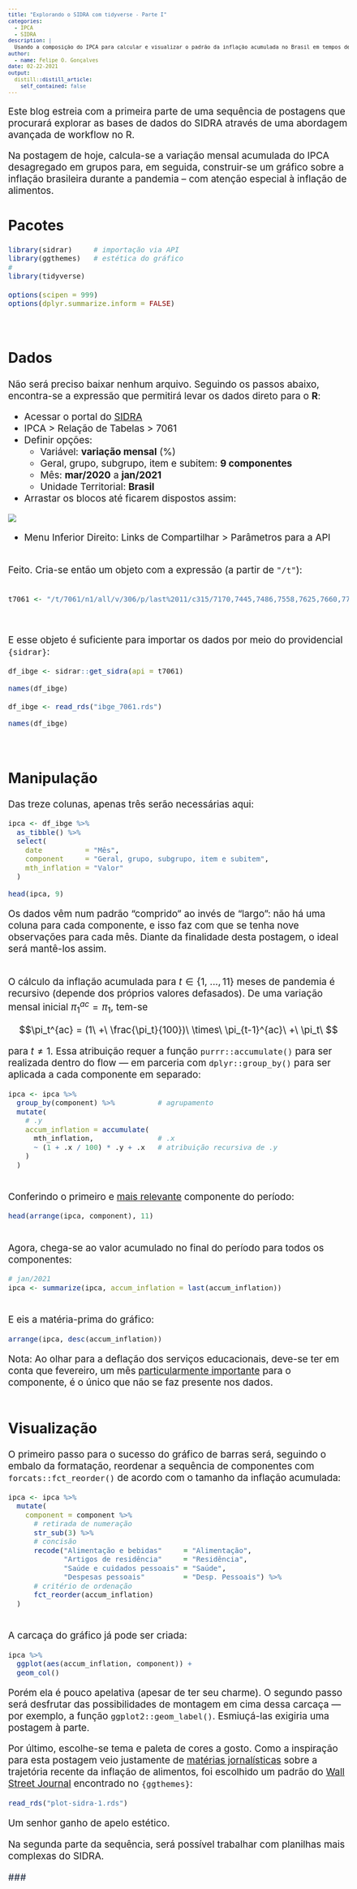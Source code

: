```yaml
---
title: "Explorando o SIDRA com tidyverse - Parte I"
categories:
  - IPCA
  - SIDRA
description: |
  Usando a composição do IPCA para calcular e visualizar o padrão da inflação acumulada no Brasil em tempos de Covid.
author:
  - name: Felipe O. Gonçalves
date: 02-22-2021
output:
  distill::distill_article:
    self_contained: false
---
```

<style type="text/css">
body{
  font-size: 14pt;
}
h1, h2, h3 {
  text-align: left;
}
td{font-size: 16px;}
code.r{font-size: 14px;}
pre{font-size: 12px;}
</style>
Este blog estreia com a primeira parte de uma sequência de postagens que procurará explorar as bases de dados do SIDRA através de uma abordagem avançada de workflow no R.

Na postagem de hoje, calcula-se a variação mensal acumulada do IPCA desagregado em grupos para, em seguida, construir-se um gráfico sobre a inflação brasileira durante a pandemia -- com atenção especial à inflação de alimentos.
<br/>
  
## Pacotes

```r
library(sidrar)     # importação via API
library(ggthemes)   # estética do gráfico
#
library(tidyverse)
```

```r
options(scipen = 999)
options(dplyr.summarize.inform = FALSE)
```
<br/>
  
## Dados

Não será preciso baixar nenhum arquivo. Seguindo os passos abaixo, encontra-se a expressão que permitirá levar os dados direto para o **R**:
  
* Acessar o portal do [SIDRA](https://sidra.ibge.gov.br/)
* IPCA > Relação de Tabelas > 7061
* Definir opções:
  - Variável: **variação mensal** (%)
  - Geral, grupo, subgrupo, item e subitem: **9 componentes**
  - Mês: **mar/2020** a **jan/2021**
  - Unidade Territorial: **Brasil**
* Arrastar os blocos até ficarem dispostos assim:
  
![](layout.png){}
  
* Menu Inferior Direito: Links de Compartilhar > Parâmetros para a API
  
<br/>
Feito. Cria-se então um objeto com a expressão (a partir de `"/t"`):

<div class="sourceCode" style="overflow: auto !important;">
```r
t7061 <- "/t/7061/n1/all/v/306/p/last%2011/c315/7170,7445,7486,7558,7625,7660,7712,7766,7786/d/v306%202"
```
</div>
  
<br/>
E esse objeto é suficiente para importar os dados por meio do providencial `{sidrar}`:

```r
df_ibge <- sidrar::get_sidra(api = t7061)

names(df_ibge)
```

```r
df_ibge <- read_rds("ibge_7061.rds")

names(df_ibge)
```
<br/>
  
## Manipulação

Das treze colunas, apenas três serão necessárias aqui:

```r
ipca <- df_ibge %>%
  as_tibble() %>%
  select(
    date          = "Mês",
    component     = "Geral, grupo, subgrupo, item e subitem",
    mth_inflation = "Valor"
  )

head(ipca, 9)
```

Os dados vêm num padrão "comprido" ao invés de "largo": não há uma coluna para cada componente, e isso faz com que se tenha nove observações para cada mês. Diante da finalidade desta postagem, o ideal será mantê-los assim.
  
<br/>
O cálculo da inflação acumulada para $t \in \{1,\ ..., 11\}$ meses de pandemia é recursivo (depende dos próprios valores defasados). De uma variação mensal inicial $\pi_1^{ac} = \pi_1$, tem-se

$$\pi_t^{ac} = (1\ +\ \frac{\pi_t}{100})\ \times\ \pi_{t-1}^{ac}\ +\ \pi_t\ $$

para $t\neq1$. Essa atribuição requer a função `purrr::accumulate()` para ser realizada dentro do flow --- em parceria com `dplyr::group_by()` para ser aplicada a cada componente em separado:

```r
ipca <- ipca %>%
  group_by(component) %>%          # agrupamento
  mutate(
    # .y
    accum_inflation = accumulate(
      mth_inflation,               # .x
      ~ (1 + .x / 100) * .y + .x   # atribuição recursiva de .y
    )
  )
```
  
<br/>
Conferindo o primeiro e [mais relevante](https://www.ipea.gov.br/cartadeconjuntura/index.php/tag/inflacao-de-alimentos/) componente do período:

```r
head(arrange(ipca, component), 11)
```
  
<br/>
Agora, chega-se ao valor acumulado no final do período para todos os componentes:

```r
# jan/2021
ipca <- summarize(ipca, accum_inflation = last(accum_inflation))
```
  
<br/>
E eis a matéria-prima do gráfico:

```r
arrange(ipca, desc(accum_inflation))
```

Nota: Ao olhar para a deflação dos serviços educacionais, deve-se ter em conta que fevereiro, um mês [particularmente importante](https://valorinveste.globo.com/mercados/brasil-e-politica/noticia/2021/02/09/inflacao-de-fevereiro-deve-ter-impacto-adicional-de-educacao.ghtml) para o componente, é o único que não se faz presente nos dados.
<br/><br/>
  
## Visualização

O primeiro passo para o sucesso do gráfico de barras será, seguindo o embalo da formatação, reordenar a sequência de componentes com `forcats::fct_reorder()` de acordo com o tamanho da inflação acumulada:

```r
ipca <- ipca %>%
  mutate(
    component = component %>%
      # retirada de numeração
      str_sub(3) %>%
      # concisão
      recode("Alimentação e bebidas"     = "Alimentação",
             "Artigos de residência"     = "Residência",
             "Saúde e cuidados pessoais" = "Saúde",
             "Despesas pessoais"         = "Desp. Pessoais") %>%
      # critério de ordenação
      fct_reorder(accum_inflation)
  )
```
  
<br/>
A carcaça do gráfico já pode ser criada:

```r
ipca %>%
  ggplot(aes(accum_inflation, component)) +
  geom_col()
```

Porém ela é pouco apelativa (apesar de ter seu charme). O segundo passo será desfrutar das possibilidades de montagem em cima dessa carcaça --- por exemplo, a função `ggplot2::geom_label()`. Esmiuçá-las exigiria uma postagem à parte.

Por último, escolhe-se tema e paleta de cores a gosto. Como a inspiração para esta postagem veio justamente de [matérias jornalísticas](https://www1.folha.uol.com.br/mercado/2020/11/alta-no-preco-de-alimentos-faz-governo-elevar-projecao-de-inflacao-para-2020-e-2021.shtml) sobre a trajetória recente da inflação de alimentos, foi escolhido um padrão do [Wall Street Journal](https://www.wsj.com/) encontrado no `{ggthemes}`:

```r
read_rds("plot-sidra-1.rds")
```
Um senhor ganho de apelo estético.

Na segunda parte da sequência, será possível trabalhar com planilhas mais complexas do SIDRA.
<br/>
  
<span style='color: #182539'>###</span></br>